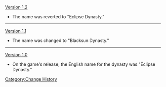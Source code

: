 [[Version 1.2]]
*The name was reverted to "Eclipse Dynasty."
----
[[Version 1.1]]
*The name was changed to "Blacksun Dynasty."
----
[[Version 1.0]]
*On the game's release, the English name for the dynasty was "Eclipse Dynasty."
<noinclude>[[Category:Change History]]</noinclude>